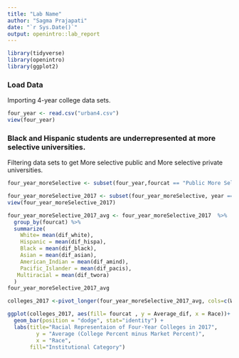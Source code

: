 ```yaml
---
title: "Lab Name"
author: "Sagma Prajapati"
date: "`r Sys.Date()`"
output: openintro::lab_report
---
```


```r
library(tidyverse)
library(openintro)
library(ggplot2)
```

### Load Data

Importing  4-year college data sets. 

```r
four_year <- read.csv("urban4.csv")
view(four_year)
```

### Black and Hispanic students are underrepresented at more selective universities.

Filtering data sets to get More selective public and More selective private universities. 

```r
four_year_moreSelective <- subset(four_year,fourcat == "Public More Selective" | fourcat == "Private More Selective")

four_year_moreSelective_2017 <- subset(four_year_moreSelective, year == "2017")
view(four_year_moreSelective_2017)

four_year_moreSelective_2017_avg <- four_year_moreSelective_2017  %>%
  group_by(fourcat) %>%
  summarize(
    White= mean(dif_white),
    Hispanic = mean(dif_hispa),
    Black = mean(dif_black),
    Asian = mean(dif_asian),
    American_Indian = mean(dif_amind),
    Pacific_Islander = mean(dif_pacis),
   Multiracial = mean(dif_twora)
  )
four_year_moreSelective_2017_avg

colleges_2017 <-pivot_longer(four_year_moreSelective_2017_avg, cols=c(White,Hispanic, Black, Asian,  American_Indian,  Pacific_Islander, Multiracial), names_to="Race", values_to="Average_dif")

ggplot(colleges_2017, aes(fill= fourcat , y = Average_dif, x = Race))+
  geom_bar(position = "dodge", stat="identity") +
  labs(title="Racial Representaion of Four-Year Colleges in 2017",
         y = "Average (College Percent minus Market Percent)",
         x = "Race",
       fill="Institutional Category")
 
```


